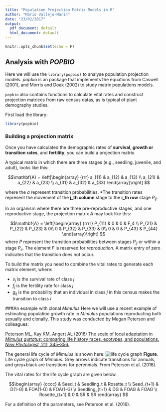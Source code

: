 ```yaml
---
title: "Population Projection Matrix Models in R"
author: "Mario Vallejo-Marin"
date: "23/02/2017"
output:
  pdf_document: default
  html_document: default
---
```


```r
knitr::opts_chunk$set(echo = F)
```

## Analysis with *POPBIO*

Here we will use the `library(popbio)` to analyse population projection models. *popbio* is an package that implements the equations from Caswell (2001), and Morris and Doak (2002) to study matrix populations models.

`popbio` also contains functions to calculate vital rates and construct projection matrices from raw census datas, as is typical of plant demography studies.

First load the library:

```r
library(popbio)
```

### Building a projection matrix

Once you have calculated the demographic rates of **survival**, **growth or transition rates**, and **fertility**, you can build a projection matrix.

A typical matrix in which there are three stages (e.g., seedling, juvenile, and adult), looks like this:

$$\mathbf{A} = \left[\begin{array}
{rrr}
a_{11} & a_{12} & a_{13} \\
a_{21} & a_{22} & a_{23} \\
a_{31} & a_{32} & a_{33}
\end{array}\right]
$$

where the $a$ represent transition probabilities. \*The transition rates represent the movement of the **j_th column** stage to the **i_th row** stage $P_{ij}$.

In an organism where there are three pre-reproductive stages, and one reproductive stage, the projection matrix $A$ may look like this:

$$\mathbf{A} = \left[\begin{array}
{rrrr}
P_{11} & 0 & 0 & F_4 \\
P_{21} & P_{22} & P_{23} & 0\\
0 & P_{32} & P_{33} & 0\\
0 & 0 & P_{43} & P_{44}
\end{array}\right]
$$
where $P$ represent the transition probabilities between stages $P_{ij}$ or within a stage $P_{ii}$. The element $F$ is reserved for *reproduction*. A matrix entry of zero indicates that the transition does not occur.

To build the matrix you need to combine the vital rates to generate each matrix element, where:

 - $s_j$ is the survival rate of class $j$
  - $f_j$ is the fertility rate for class $j$
   - $g_{ij}$ is the probability that an individual in class $j$ in this census makes the transition to class $i$

###An example with clonal *Mimulus*
Here we will use a recent example of estimating population growth rate in *Mimulus* populations reproducting both sexually and clonally. This study was conducted by Megan Peterson and colleagues:

[Peterson ML, Kay KM, Angert AL (2016) The scale of local adaptation in *Mimulus guttatus*: comparing life history races, ecotypes, and populations. *New Phytologist*, 211, 345–356.](Peterson_et_al_2016.pdf)

The general life cycle of *Mimulus* is shown here:
![life cycle graph](life-cycle.png) 
**Figure**. Life cycle graph of *Mimulus*. Grey arrows indicate transitions for annuals, and grey+black are transitions for perennials. From Peterson et al. (2016).

The vital rates for the life cycle graph are given below.

$$\begin{array}
{cccc}
 & Seed_t & Seedling_t & Rosette_t \\
Seed_{t+1} & D(1-G) & FOA(1-G) & FOA(1-G) \\
Seedling_{t+1} & DG & FOAG & FOAG  \\
Rosette_{t+1} & 0 & SR & SR 
\end{array}
$$

For a definition of the parameters, see Peterson et al. (2016).

